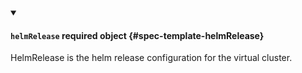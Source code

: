


<details className="config-field" data-expandable="true" open>
<summary>

#### `helmRelease` <span className="config-field-required" data-required="false">required</span> <span className="config-field-type">object</span> <span className="config-field-default"></span> <span className="config-field-enum"></span> {#spec-template-helmRelease}

HelmRelease is the helm release configuration for the virtual cluster.

</summary>

<PartialHelmReleasereference />


</details>
